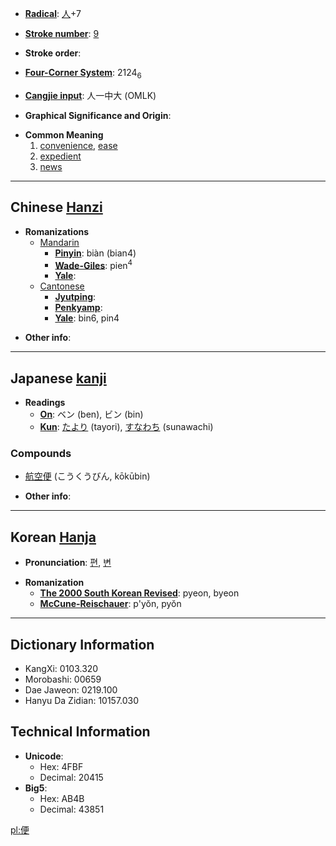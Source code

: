 * '''[[Wiktionary:Chinese radical index| Radical]]''': [[Wiktionary:Chinese radical index 人|人]]+7

* '''[[Wiktionary:Chinese total strokes index|Stroke number]]''': [[Wiktionary:Chinese total strokes index 9|9]]

* '''Stroke order''': 

* '''[[Wiktionary:Chinese four corner index|Four-Corner System]]''': 2124<sub>6</sub>

* '''[[Wiktionary:Chinese Cangjie index|Cangjie input]]''': 人一中大 (OMLK)

* '''Graphical Significance and Origin''': 

* '''Common Meaning'''
*#[[convenience]], [[ease]]
*# [[expedient]]
*# [[news]]

----

== Chinese [[Hanzi]] ==

* '''Romanizations'''
** [[Mandarin]]
*** '''[[Pinyin]]''': biàn (bian4)
*** '''[[Wade-Giles]]''': pien<sup>4</sup>
*** '''[[Yale]]''': 
**[[Cantonese]]
***'''[[Jyutping]]''':
***'''[[Penkyamp]]''': 
***'''[[Yale]]''': bin6, pin4

* '''Other info''': 

----

== Japanese [[kanji]] ==

* '''Readings'''
** '''[[On]]''': ベン (ben), ビン (bin)
** '''[[Kun]]''': [[たより]] (tayori), [[すなわち]] (sunawachi)

===Compounds===
*[[航空便]] (こうくうびん, kōkūbin)

* '''Other info''':  

----

== Korean [[Hanja]] ==

* '''Pronunciation''': [[편]], [[변]]

* '''Romanization'''
** '''[[The 2000 South Korean Revised Romanization|The 2000 South Korean Revised]]''': pyeon, byeon
** '''[[McCune-Reischauer]]''': p'yŏn, pyŏn

----

== Dictionary Information ==

* KangXi: 0103.320
* Morobashi: 00659
* Dae Jaweon: 0219.100
* Hanyu Da Zidian: 10157.030

== Technical Information ==

* '''Unicode''':
** Hex: 4FBF
** Decimal: 20415
* '''Big5''':
** Hex: AB4B
** Decimal: 43851

[[pl:便]]